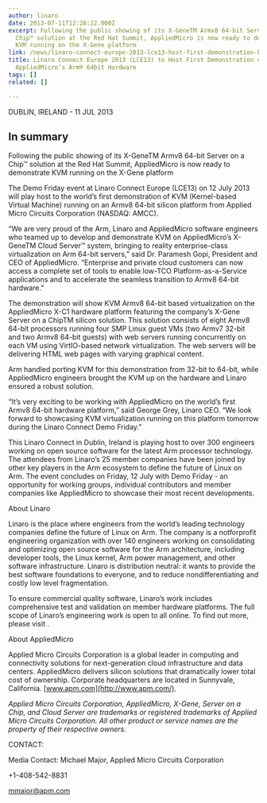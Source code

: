 ```yaml
---
author: linaro
date: 2013-07-11T12:28:22.000Z
excerpt: Following the public showing of its X­-GeneTM Armv8 64­-bit Server on a
  Chip™ solution at the Red Hat Summit, AppliedMicro is now ready to demonstrate
  KVM running on the X-Gene platform
link: /news/linaro-connect-europe-2013-lce13-host-first-demonstration-kvm-appliedmicros-arm-64%c2%adbit-hardware/
title: Linaro Connect Europe 2013 (LCE13) to Host First Demonstration of KVM on
  AppliedMicro’s Arm® 64­bit Hardware
tags: []
related: []

---
```


DUBLIN, IRELAND - 11 JUL 2013

## In summary

Following the public showing of its X­-GeneTM Armv8 64­-bit Server on a Chip™ solution at the Red Hat Summit, AppliedMicro is now ready to demonstrate KVM running on the X-Gene platform

The Demo Friday event at Linaro Connect Europe (LCE13) on 12 July 2013 will play host to the world’s first demonstration of KVM (Kernel-based Virtual Machine) running on an Armv8 64-­bit silicon platform from Applied Micro Circuits Corporation (NASDAQ: AMCC).

“We are very proud of the Arm, Linaro and AppliedMicro software engineers who teamed up to develop and demonstrate KVM on AppliedMicro’s X-GeneTM Cloud Server™ system, bringing to reality enterprise-class virtualization on Arm 64-bit servers,” said Dr. Paramesh Gopi, President and CEO of AppliedMicro. “Enterprise and private cloud customers can now access a complete set of tools to enable low-TCO Platform-as-a-Service applications and to accelerate the seamless transition to Armv8 64-bit hardware.”

The demonstration will show KVM Armv8 64-­bit based virtualization on the AppliedMicro X-­C1 hardware platform featuring the company’s X-Gene Server on a ChipTM silicon solution. This solution consists of eight Armv8 64-­bit processors running four SMP Linux guest VMs (two Armv7 32­-bit and two Armv8 64-­bit guests) with web servers running concurrently on each VM using VirtIO-based network virtualization. The web servers will be delivering HTML web pages with varying graphical content.

Arm handled porting KVM for this demonstration from 32-­bit to 64­-bit, while AppliedMicro engineers brought the KVM up on the hardware and Linaro ensured a robust solution.

“It’s very exciting to be working with AppliedMicro on the world’s first Armv8 64­-bit hardware platform,” said George Grey, Linaro CEO. “We look forward to showcasing KVM virtualization running on this platform tomorrow during the Linaro Connect Demo Friday.”

This Linaro Connect in Dublin, Ireland is playing host to over 300 engineers working on open source software for the latest Arm processor technology. The attendees from Linaro’s 25 member companies have been joined by other key players in the Arm ecosystem to define the future of Linux on Arm. The event concludes on Friday, 12 July with Demo Friday ­- an opportunity for working groups, individual contributors and member companies like AppliedMicro to showcase their most recent developments.

About Linaro

Linaro is the place where engineers from the world’s leading technology companies define the future of Linux on Arm. The company is a not­for­profit engineering organization with over 140 engineers working on consolidating and optimizing open source software for the Arm architecture, including developer tools, the Linux kernel, Arm power management, and other software infrastructure. Linaro is distribution neutral: it wants to provide the best software foundations to everyone, and to reduce non­differentiating and costly low level fragmentation.

To ensure commercial quality software, Linaro’s work includes comprehensive test and validation on member hardware platforms. The full scope of Linaro’s engineering work is open to all online. To find out more, please visit .

About AppliedMicro

Applied Micro Circuits Corporation is a global leader in computing and connectivity solutions for next-generation cloud infrastructure and data centers. AppliedMicro delivers silicon solutions that dramatically lower total cost of ownership. Corporate headquarters are located in Sunnyvale, California. [www.apm.com](http://www.apm.com/).

*Applied Micro Circuits Corporation, AppliedMicro, X-Gene, Server on a Chip, and Cloud Server are trademarks or registered trademarks of Applied Micro Circuits Corporation. All other product or service names are the property of their respective owners.*

CONTACT:

Media Contact: Michael Major, Applied Micro Circuits Corporation

+1-408-542-8831

mmajor@apm.com
